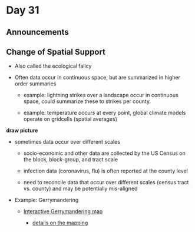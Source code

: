 # Day 31

## Announcements


## Change of Spatial Support

- Also called the ecological fallcy

- Often data occur in continuous space, but are summarized in higher order summaries

    - example: lightning strikes over a landscape occur in continuous space, could summarize these to strikes per county.
    
    - example: temperature occurs at every point, global climate models operate on gridcells (spatial averages)
    
**draw picture**

- sometimes data occur over different scales

    - socio-economic and other data are collected by the US Census on the block, block-group, and tract scale
    
    - infection data (coronavirus, flu) is often reported at the county level
    
    - need to reconcile data that occur over different scales (census tract vs. county) and may be potentially mis-aligned

- Example: Gerrymandering

    - [Interactive Gerrymandering map](https://projects.fivethirtyeight.com/redistricting-maps/#Compact)

        - [details on the mapping](https://fivethirtyeight.com/features/hating-gerrymandering-is-easy-fixing-it-is-harder/)
    
    
    
    
